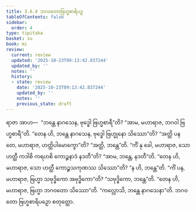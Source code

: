 ```yaml
---
title: 3.6.4 ဘဂဝတောဗြဟ္မစာရိပဉှ
tableOfContents: false
sidebar:
  order: 4
type: tipitaka
basket: su
book: mi
review:
  current: review
  updated: '2025-10-23T09:13:42.837244'
  updated_by: ''
  notes: ''
  history:
  - state: review
    date: '2025-10-23T09:13:42.837244'
    updated_by: ''
    notes: ''
    previous_state: draft
---
```



<ReviewStatus review={frontmatter.review} showDetails={true} />

<HypothesisAnnotation frontmatter={frontmatter} />

<DynamicBreadcrumb />

<Division number="86" book="mi" e="ch" v="28">

<Paragraph number="409" book="mi">
ရာဇာ အာဟ—  “ဘန္တေ နာဂသေန, ဗုဒ္ဓေါ ဗြဟ္မစာရီ”တိ? “အာမ, မဟာရာဇ, ဘဂဝါ ဗြဟ္မစာရီ”တိ. “တေန ဟိ, ဘန္တေ နာဂသေန, ဗုဒ္ဓေါ ဗြဟ္မုနော သိဿော”တိ? “အတ္ထိ ပန တေ, မဟာရာဇ, ဟတ္ထိပါမောက္ခော”တိ? “အတ္ထိ, ဘန္တေ”တိ. “ကိံ နု ခေါ, မဟာရာဇ, သော ဟတ္ထီ ကဒါစိ ကရဟစိ ကောဉ္စနာဒံ နဒတီ”တိ? “အာမ, ဘန္တေ, နဒတီ”တိ. “တေန ဟိ, မဟာရာဇ, သော ဟတ္ထီ ကောဉ္စသကုဏဿ သိဿော”တိ? “န ဟိ, ဘန္တေ”တိ. “ကိံ ပန, မဟာရာဇ, ဗြဟ္မာ သဗုဒ္ဓိကော အဗုဒ္ဓိကော”တိ? “သဗုဒ္ဓိကော, ဘန္တေ”တိ. “တေန ဟိ, မဟာရာဇ, ဗြဟ္မာ ဘဂဝတော သိဿော”တိ.
</Paragraph>

<Paragraph number="410" book="mi">
“ကလ္လောသိ, ဘန္တေ နာဂသေနာ”တိ.

</Paragraph>
</Division>

<Paragraph number="411" type="center" book="mi">
ဘဂဝတော ဗြဟ္မစာရိပဉှော စတုတ္ထော.
</Paragraph>